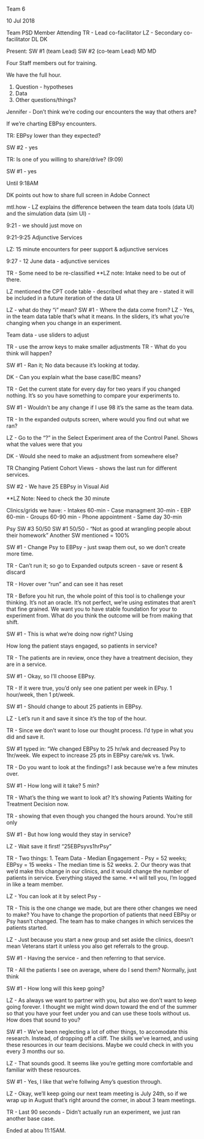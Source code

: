 Team 6

10 Jul 2018

Team PSD Member Attending
TR - Lead co-facilitator
LZ - Secondary co-facilitator
DL 
DK

Present:
SW #1 (team Lead)
SW #2 (co-team Lead)
MD
MD

Four Staff members out for training.

We have the full hour.

1. Question - hypotheses
2. Data
3. Other questions/things?

Jennifer - Don't think we're coding our encounters the way that others are?

If we're charting EBPsy encounters.

TR: EBPsy lower than they expected?

SW #2 - yes

TR: Is one of you willing to share/drive? (9:09)

SW #1 - yes

Until 9:18AM

DK points out how to share full screen in Adobe Connect

mtl.how - LZ explains the difference between the team data tools (data UI) and the simulation data (sim UI) - 

9:21 - we should just move on

9:21-9:25 Adjunctive Services

LZ: 15 minute encounters for peer support & adjunctive services

9:27 - 12 June data - adjunctive services

TR - Some need to be re-classified 
**LZ note: Intake need to be out of there.

LZ mentioned the CPT code table - described what they are - stated it will be included in a future iteration of the data UI

LZ - what do they "i" mean?
SW #1 - Where the data come from?
LZ - Yes, in the team data table that's what it means. In the sliders, it's what you're changing when you change in an experiment.

Team data - use sliders to adjust


TR - use the arrow keys to make smaller adjustments
TR - What do you think will happen?

SW #1 - Ran it; No data because it's looking at today.

DK - Can you explain what the base case/BC means?

TR - Get the current state for every day for two years if you changed nothing.  It's so you have something to compare your experiments to.

SW #1 - Wouldn't be any change if I use 98 it's the same as the team data.

TR - In the expanded outputs screen, where would you find out what we ran?  

LZ - Go to the "?" in the Select Experiment area of the Control Panel. Shows what the values were that you 

DK - Would she need to make an adjustment from somewhere else?

TR Changing Patient Cohort Views - shows the last run for different services.

SW #2 - We have 25 EBPsy in Visual Aid

**LZ Note: Need to check the 30 minute 

Clinics/grids we have:
- Intakes 60-min
- Case managment 30-min
- EBP 60-min
- Groups 60-90 min
- Phone appointment 
- Same day 30-min

Psy
SW #3 50/50 
SW #1 50/50 - "Not as good at wrangling people about their homework"
Another SW mentioned = 100%

SW #1 - Change Psy to EBPsy - just swap them out, so we don't create more time.

TR - Can't run it; so go to Expanded outputs screen - save or resent & discard

TR - Hover over "run" and can see it has reset

TR - Before you hit run, the whole point of this tool is to challenge your thinking. It's not an oracle. It's not perfect, we're using estimates that aren't that fine grained. We want you to have  stable foundation for your to experiment from. What do you think the outcome will be from making that shift.

SW #1 - This is what we're doing now right?  Using

How long the patient stays engaged, so patients in service?

TR - The patients are in review, once they have a treatment decision, they are in a service.

SW #1 - Okay, so I'll choose EBPsy. 

TR - If it were true, you'd only see one patient per week in EPsy. 1 hour/week, then 1 pt/week. 

SW #1 - Should change to about 25 patients in EBPsy.

LZ - Let's run it and save it since it's the top of the hour.

TR - Since we don't want to lose our thought process. I'd type in what you did and save it.  

SW #1 typed in: "We changed EBPsy to 25 hr/wk and decreased Psy to 1hr/week. We expect to increase 25 pts in EBPsy care/wk vs. 1/wk.

TR - Do you want to look at the findings? I ask because we're a few minutes over.

SW #1 - How long will it take? 5 min?

TR - What's the thing we want to look at?  It's showing Patients Waiting for Treatment Decision now.

TR - showing that even though you changed the hours around. You're still only 

SW #1 - But how long would they stay in service?

LZ - Wait save it first! "25EBPsyvs1hrPsy"

TR - Two things:
1. Team Data - Median Engagement - Psy = 52 weeks; EBPsy = 15 weeks - The median time is 52 weeks.
2. Our theory was that we'd make this change in our clinics, and it would change the number of patients in service. Everything stayed the same.
**I will tell you, I'm logged in like a team member.

LZ - You can look at it by select Psy - 

TR - This is the one change we made, but are there other changes we need to make? You have to change the proportion of patients that need EBPsy or Psy hasn't changed. The team has to make changes in which services the patients started.

LZ - Just because you start a new group and set aside the clinics, doesn't mean Veterans start it unless you also get referrals to the group.

SW #1 - Having the service - and then referring to that service.

TR - All the patients I see on average, where do I send them? Normally, just think

SW #1 - How long will this keep going?

LZ - As always we want to partner with you, but also we don't want to keep going forever. I thought we might wind down toward the end of the summer so that you have your feet under you and can use these tools without us. How does that sound to you?

SW #1 - We've been neglecting a lot of other things, to accomodate this research. Instead, of dropping off a cliff. The skills we've learned, and using these resources in our team decisions. Maybe we could check in with you every 3 months our so.

LZ - That sounds good. It seems like you're getting more comfortable and familiar with these resources.

SW #1 - Yes, I like that we're follwing Amy's question through.

LZ - Okay, we'll keep going our next team meeting is July 24th, so if we wrap up in August that's right around the corner, in about 3 team meetings.

TR - Last 90 seconds - Didn't actually run an experiment, we just ran another base case.

Ended at abou 11:15AM.




